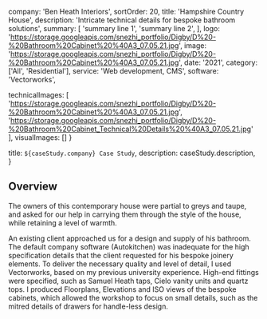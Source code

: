   company: 'Ben Heath Interiors',
  sortOrder: 20,
  title: 'Hampshire Country House',
  description:
    'Intricate technical details for bespoke bathroom solutions',
  summary: [
    'summary line 1',
    'summary line 2',
  ],
  logo: 'https://storage.googleapis.com/snezhi_portfolio/Digby/D%20-%20Bathroom%20Cabinet%20%40A3_07.05.21.jpg',
  image: 'https://storage.googleapis.com/snezhi_portfolio/Digby/D%20-%20Bathroom%20Cabinet%20%40A3_07.05.21.jpg',
  date: '2021',
  category: ['All', 'Residential'],
  service: 'Web development, CMS',
  software: 'Vectorworks',

  technicalImages: [
  'https://storage.googleapis.com/snezhi_portfolio/Digby/D%20-%20Bathroom%20Cabinet%20%40A3_07.05.21.jpg',
  'https://storage.googleapis.com/snezhi_portfolio/Digby/D%20-%20Bathroom%20Cabinet_Technical%20Details%20%40A3_07.05.21.jpg'
  ],
  visualImages: []
}

  title: `${caseStudy.company} Case Study`,
  description: caseStudy.description,
}

## Overview

The owners of this contemporary house were partial to greys and taupe, and asked for our help in
carrying them through the style of the house, while retaining a level of warmth.

An existing client approached us for a design and supply of his bathroom.
The default company software (Autokitchen) was inadequate for the high specification details that the client requested for his bespoke joinery elements. To deliver the necessary quality and level of detail, I used Vectorworks, based on my previous university experience.
High-end fittings were specified, such as Samuel Heath taps, Cielo vanity units and quartz tops.
I produced Floorplans, Elevations and ISO views of the bespoke cabinets, which allowed the workshop to focus on small details, such as the mitred details of drawers for handle-less design.

